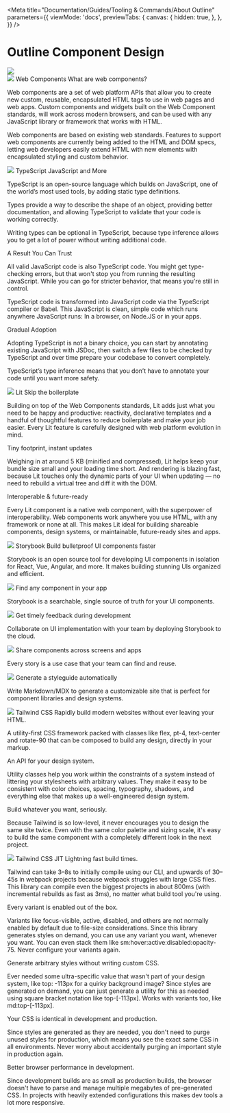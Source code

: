
<Meta
  title="Documentation/Guides/Tooling & Commands/About Outline"
  parameters={{
    viewMode: 'docs',
    previewTabs: {
      canvas: {
        hidden: true,
      },
    },
  }}
/>

# Outline Component Design

<outline-grid gap-size="none" x-padding y-padding full-bleed>
  <outline-column col-span-default="12">
    <div class="w-full">
      <img src={outlineBanner} />
    </div>
  </outline-column>
</outline-grid>
<div class="text-xl pt-12 md:pt-24">
  <div class="pb-10 md:pb-24">
    <outline-grid gap-size="small">
      <outline-column
        col-span-default="12"
        col-span-md="2"
        content-align="top"
        row-span="3"
        class="text-center pb-10 md:pb-0"
      >
        <outline-link
          link-href="https://www.webcomponents.org/"
          linktarget="_blank"
        >
          <img src={webComponentsLogo} class="w-40 mx-auto my-0" />
        </outline-link>
      </outline-column>
      <outline-column
        col-span-default="12"
        col-span-md="10"
        class="text-left px-10"
      >
        <outline-heading
          level="h2"
          level-size="4xl"
          level-style="light"
          class="border-b border-demo-lightGray pb-4 mb-4"
        >
          Web Components
        </outline-heading>
        <outline-heading level="h3" level-size="2xl">
          What are web components?
        </outline-heading>
        <p>
          Web components are a set of web platform APIs that allow you to create
          new custom, reusable, encapsulated HTML tags to use in web pages and
          web apps. Custom components and widgets built on the Web Component
          standards, will work across modern browsers, and can be used with any
          JavaScript library or framework that works with HTML.
        </p>
        <p>
          Web components are based on existing web standards. Features to
          support web components are currently being added to the HTML and DOM
          specs, letting web developers easily extend HTML with new elements
          with encapsulated styling and custom behavior.
        </p>
      </outline-column>
    </outline-grid>
  </div>
  <div class="pb-10 md:pb-24">
    <outline-grid gap-size="small">
      <outline-column
        col-span-default="12"
        col-span-md="2"
        content-align="top"
        row-span="3"
        class="text-center pb-10 md:pb-0"
      >
        <outline-link
          link-href="https://www.typescriptlang.org/"
          linktarget="_blank"
        >
          <img src={typescriptLogo} class="w-32 mx-auto my-0" />
        </outline-link>
      </outline-column>
      <outline-column
        col-span-default="12"
        col-span-md="10"
        class="text-left px-10"
      >
        <outline-heading
          level="h2"
          level-size="4xl"
          level-style="light"
          class="border-b border-demo-lightGray pb-4 mb-4"
        >
          TypeScript
        </outline-heading>
        <outline-heading level="h3" level-size="2xl">
          JavaScript and More
        </outline-heading>
        <p>
          TypeScript is an open-source language which builds on JavaScript, one
          of the world’s most used tools, by adding static type definitions.
        </p>
        <p>
          Types provide a way to describe the shape of an object, providing
          better documentation, and allowing TypeScript to validate that your
          code is working correctly.
        </p>
        <p>
          Writing types can be optional in TypeScript, because type inference
          allows you to get a lot of power without writing additional code.
        </p>
        <outline-heading level="h3" level-size="2xl">
          A Result You Can Trust
        </outline-heading>
        <p>
          All valid JavaScript code is also TypeScript code. You might get
          type-checking errors, but that won't stop you from running the
          resulting JavaScript. While you can go for stricter behavior, that
          means you're still in control.
        </p>
        <p>
          TypeScript code is transformed into JavaScript code via the TypeScript
          compiler or Babel. This JavaScript is clean, simple code which runs
          anywhere JavaScript runs: In a browser, on Node.JS or in your apps.
        </p>
        <outline-heading level="h3" level-size="2xl">
          Gradual Adoption
        </outline-heading>
        <p>
          Adopting TypeScript is not a binary choice, you can start by
          annotating existing JavaScript with JSDoc, then switch a few files to
          be checked by TypeScript and over time prepare your codebase to
          convert completely.
        </p>
        <p>
          TypeScript’s type inference means that you don’t have to annotate your
          code until you want more safety.
        </p>
      </outline-column>
    </outline-grid>
  </div>
  <div class="pb-10 md:pb-24">
    <outline-grid gap-size="small">
      <outline-column
        col-span-default="12"
        col-span-md="2"
        content-align="top"
        row-span="3"
        class="text-center pb-10 md:pb-0"
      >
        <outline-link link-href="https://lit.dev/" linktarget="_blank">
          <img src={litLogo} class="w-32 mx-auto my-0" />
        </outline-link>
      </outline-column>
      <outline-column
        col-span-default="12"
        col-span-md="10"
        class="text-left px-10"
      >
        <outline-heading
          level="h2"
          level-size="4xl"
          level-style="light"
          class="border-b border-demo-lightGray pb-4 mb-4"
        >
          Lit
        </outline-heading>
        <outline-heading level="h2" level-size="2xl">
          Skip the boilerplate
        </outline-heading>
        <p>
          Building on top of the Web Components standards, Lit adds just what
          you need to be happy and productive: reactivity, declarative templates
          and a handful of thoughtful features to reduce boilerplate and make
          your job easier. Every Lit feature is carefully designed with web
          platform evolution in mind.
        </p>
        <outline-heading level="h2" level-size="2xl">
          Tiny footprint, instant updates
        </outline-heading>
        <p>
          Weighing in at around 5 KB (minified and compressed), Lit helps keep
          your bundle size small and your loading time short. And rendering is
          blazing fast, because Lit touches only the dynamic parts of your UI
          when updating — no need to rebuild a virtual tree and diff it with the
          DOM.
        </p>
        <outline-heading level="h2" level-size="2xl">
          Interoperable & future-ready
        </outline-heading>
        <p>
          Every Lit component is a native web component, with the superpower of
          interoperability. Web components work anywhere you use HTML, with any
          framework or none at all. This makes Lit ideal for building shareable
          components, design systems, or maintainable, future-ready sites and
          apps.
        </p>
      </outline-column>
    </outline-grid>
  </div>
  <div class="pb-10 md:pb-24">
    <outline-grid gap-size="small">
      <outline-column
        col-span-default="12"
        col-span-md="2"
        content-align="top"
        row-span="3"
        class="text-center pb-10 md:pb-0"
      >
        <outline-link link-href="https://storybook.js.org/" linktarget="_blank">
          <img src={storybookLogo} class="w-40 mx-auto my-0" />
        </outline-link>
      </outline-column>
      <outline-column
        col-span-default="12"
        col-span-md="10"
        class="text-left px-10"
      >
        <outline-heading
          level="h2"
          level-size="4xl"
          level-style="light"
          class="border-b border-demo-lightGray pb-4 mb-4"
        >
          Storybook
        </outline-heading>
        <outline-heading level="h3" level-size="2xl">
          Build bulletproof UI components faster
        </outline-heading>
        <p>
          Storybook is an open source tool for developing UI components in
          isolation for React, Vue, Angular, and more. It makes building
          stunning UIs organized and efficient.
        </p>
      </outline-column>
      <outline-column
        col-span-default="12"
        col-span-md="5"
        class="p-4 px-10 border-demo-lightGray md:border-r md:border-b text-left md:mt-10"
      >
        <img src={storybookSearch} class="w-2/3" />
        <outline-heading level="h3" level-size="2xl">
          Find any component in your app
        </outline-heading>
        <p>
          Storybook is a searchable, single source of truth for your UI
          components.
        </p>
      </outline-column>
      <outline-column
        col-span-default="12"
        col-span-md="5"
        class="p-4 px-10 border-demo-lightGray md:border-b text-left md:mt-10"
      >
        <img src={storybookCollaborate} class="w-2/3" />
        <outline-heading level="h3" level-size="2xl">
          Get timely feedback during development
        </outline-heading>
        <p>
          Collaborate on UI implementation with your team by deploying Storybook
          to the cloud.
        </p>
      </outline-column>
      <outline-column
        col-span-default="12"
        col-span-md="5"
        class="p-4 px-10 border-demo-lightGray md:border-r text-left"
      >
        <img src={storybookReuse} class="w-2/3" />
        <outline-heading level="h3" level-size="2xl">
          Share components across screens and apps
        </outline-heading>
        <p>Every story is a use case that your team can find and reuse.</p>
      </outline-column>
      <outline-column
        col-span-default="12"
        col-span-md="5"
        class="p-4 px-10 text-left"
      >
        <img src={storybookDocument} class="w-2/3" />
        <outline-heading level="h3" level-size="2xl">
          Generate a styleguide automatically
        </outline-heading>
        <p>
          Write Markdown/MDX to generate a customizable site that is perfect for
          component libraries and design systems.
        </p>
      </outline-column>
    </outline-grid>
  </div>
  <div class="w-full pb-10 md:pb-24">
    <outline-grid gap-size="small">
      <outline-column
        col-span-default="12"
        col-span-md="2"
        content-align="top"
        row-span="3"
        class="text-center pb-10 md:pb-0"
      >
        <outline-link link-href="https://tailwindcss.com/" linktarget="_blank">
          <img src={tailwindLogo} class="w-40 mx-auto my-0" />
        </outline-link>
      </outline-column>
      <outline-column
        col-span-default="12"
        col-span-md="10"
        class="text-left px-10"
      >
        <outline-heading
          level="h2"
          level-size="4xl"
          level-style="light"
          class="border-b border-demo-lightGray pb-4 mb-4"
        >
          Tailwind CSS
        </outline-heading>
        <outline-heading level="h2" level-size="2xl">
          Rapidly build modern websites without ever leaving your HTML.
        </outline-heading>
        <p>
          A utility-first CSS framework packed with classes like flex, pt-4,
          text-center and rotate-90 that can be composed to build any design,
          directly in your markup.
        </p>
        <outline-heading level="h2" level-size="2xl">
          An API for your design system.
        </outline-heading>
        <p>
          Utility classes help you work within the constraints of a system
          instead of littering your stylesheets with arbitrary values. They make
          it easy to be consistent with color choices, spacing, typography,
          shadows, and everything else that makes up a well-engineered design
          system.
        </p>
        <outline-heading level="h2" level-size="2xl">
          Build whatever you want, seriously.
        </outline-heading>
        <p>
          Because Tailwind is so low-level, it never encourages you to design
          the same site twice. Even with the same color palette and sizing
          scale, it's easy to build the same component with a completely
          different look in the next project.
        </p>
      </outline-column>
    </outline-grid>
  </div>
  <div class="w-full pb-10 md:pb-24">
    <outline-grid gap-size="small">
      <outline-column
        col-span-default="12"
        col-span-md="2"
        content-align="top"
        row-span="3"
        class="text-center pb-10 md:pb-0"
      >
        <outline-link link-href="https://tailwindcss.com/" linktarget="_blank">
          <img src={tailwindLogo} class="w-40 mx-auto my-0" />
        </outline-link>
      </outline-column>
      <outline-column
        col-span-default="12"
        col-span-md="10"
        class="text-left px-10"
      >
        <outline-heading
          level="h2"
          level-size="4xl"
          level-style="light"
          class="border-b border-demo-lightGray pb-4 mb-4"
        >
          Tailwind CSS JIT
        </outline-heading>
        <outline-heading level="h2" level-size="2xl">
          Lightning fast build times.
        </outline-heading>
        <p>
          Tailwind can take 3–8s to initially compile using our CLI, and upwards
          of 30–45s in webpack projects because webpack struggles with large CSS
          files. This library can compile even the biggest projects in about
          800ms (with incremental rebuilds as fast as 3ms), no matter what build
          tool you're using.
        </p>
        <outline-heading level="h2" level-size="2xl">
          Every variant is enabled out of the box.
        </outline-heading>
        <p>
          Variants like focus-visible, active, disabled, and others are not
          normally enabled by default due to file-size considerations. Since
          this library generates styles on demand, you can use any variant you
          want, whenever you want. You can even stack them like
          sm:hover:active:disabled:opacity-75. Never configure your variants
          again.
        </p>
        <outline-heading level="h2" level-size="2xl">
          Generate arbitrary styles without writing custom CSS.
        </outline-heading>
        <p>
          Ever needed some ultra-specific value that wasn't part of your design
          system, like top: -113px for a quirky background image? Since styles
          are generated on demand, you can just generate a utility for this as
          needed using square bracket notation like top-[-113px]. Works with
          variants too, like md:top-[-113px].
        </p>
        <outline-heading level="h2" level-size="2xl">
          Your CSS is identical in development and production.
        </outline-heading>
        <p>
          Since styles are generated as they are needed, you don't need to purge
          unused styles for production, which means you see the exact same CSS
          in all environments. Never worry about accidentally purging an
          important style in production again.
        </p>
        <outline-heading level="h2" level-size="2xl">
          Better browser performance in development.
        </outline-heading>
        <p>
          Since development builds are as small as production builds, the
          browser doesn't have to parse and manage multiple megabytes of
          pre-generated CSS. In projects with heavily extended configurations
          this makes dev tools a lot more responsive.
        </p>
      </outline-column>
    </outline-grid>
  </div>
</div>
